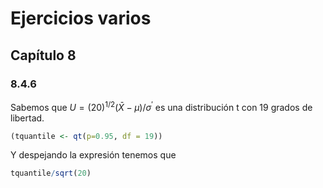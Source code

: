 # Ejercicios varios

## Capítulo 8

### 8.4.6   

Sabemos que $U = (20)^{1/2} (\bar{X}-\mu)/\sigma^\prime$ es una distribución t con 19 grados de libertad. 

```r
(tquantile <- qt(p=0.95, df = 19))
```
Y despejando la expresión tenemos que 

```r
tquantile/sqrt(20)
```

